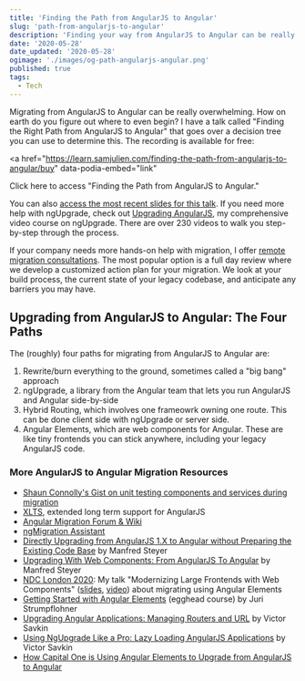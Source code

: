 ```yaml
---
title: 'Finding the Path from AngularJS to Angular'
slug: 'path-from-angularjs-to-angular'
description: 'Finding your way from AngularJS to Angular can be really confusing. In this article, Sam Julien uncovers the different paths for migration and how to choose the one right for your company.'
date: '2020-05-28'
date_updated: '2020-05-28'
ogimage: './images/og-path-angularjs-angular.png'
published: true
tags:
  - Tech
---
```



Migrating from AngularJS to Angular can be really overwhelming. How on earth do you figure out where to even begin? I have a talk called "Finding the Right Path from AngularJS to Angular" that goes over a decision tree you can use to determine this. The recording is available for free:

<script src="https://cdn.podia.com/embeds.js" async="async"></script>

<a
  href="https://learn.samjulien.com/finding-the-path-from-angularjs-to-angular/buy"
  data-podia-embed="link"
>
  Click here to access "Finding the Path from AngularJS to Angular."
</a>

You can also [access the most recent slides for this talk](https://speakerdeck.com/samjulien/finding-the-right-path-from-angularjs-to-angular). If you need more help with ngUpgrade, check out [Upgrading AngularJS](https://www.upgradingangularjs.com/), my comprehensive video course on ngUpgrade. There are over 230 videos to walk you step-by-step through the process.

If your company needs more hands-on help with migration, I offer [remote migration consultations](https://www.upgradingangularjs.com/consulting). The most popular option is a full day review where we develop a customized action plan for your migration. We look at your build process, the current state of your legacy codebase, and anticipate any barriers you may have.

## Upgrading from AngularJS to Angular: The Four Paths

The (roughly) four paths for migrating from AngularJS to Angular are:

1. Rewrite/burn everything to the ground, sometimes called a "big bang" approach
2. ngUpgrade, a library from the Angular team that lets you run AngularJS and Angular side-by-side
3. Hybrid Routing, which involves one frameowrk owning one route. This can be done client side with ngUpgrade or server side.
4. Angular Elements, which are web components for Angular. These are like tiny frontends you can stick anywhere, including your legacy AngularJS code.

### More AngularJS to Angular Migration Resources

- [Shaun Connolly's Gist on unit testing components and services during migration](https://gist.github.com/saconnolly/619dfd855107b2e6c9bf9ab9257dd162)
- [XLTS](https://xlts.dev/), extended long term support for AngularJS
- [Angular Migration Forum & Wiki](https://github.com/angular/ngMigration-Forum/wiki)
- [ngMigration Assistant](https://github.com/ellamaolson/ngMigration-Assistant)
- [Directly Upgrading from AngularJS 1.X to Angular without Preparing the Existing Code Base](https://www.softwarearchitekt.at/post/2017/07/14/directly-upgrading-from-angularjs-1-x-to-angular-by-skipping-preparation.aspx) by Manfred Steyer
- [Upgrading With Web Components: From AngularJS To Angular](https://www.softwarearchitekt.at/post/2018/09/02/upgrading-with-web-components-from-angularjs-to-angular.aspx) by Manfred Steyer
- [NDC London 2020](https://ndc-london.com/): My talk "Modernizing Large Frontends with Web Components" ([slides](http://samj.im/ndc-london), [video](https://www.youtube.com/watch?v=Q_DAn3EvYvY&list=PL03Lrmd9CiGeteXRzmn27mnlHKgOEACi2&index=100)) about migrating using Angular Elements
- [Getting Started with Angular Elements](https://egghead.io/courses/getting-started-with-angular-elements) (egghead course) by Juri Strumpflohner
- [Upgrading Angular Applications: Managing Routers and URL](https://blog.nrwl.io/upgrading-angular-applications-managing-routers-and-url-ca5588290aaa) by Victor Savkin
- [Using NgUpgrade Like a Pro: Lazy Loading AngularJS Applications](https://blog.nrwl.io/using-ngupgrade-like-a-pro-lazy-loading-angularjs-applications-469819f5c86) by Victor Savkin
- [How Capital One is Using Angular Elements to Upgrade from AngularJS to Angular](https://www.capitalone.com/tech/software-engineering/how-capital-one-is-using-angular-elements-to-upgrade-from-angularjs-to-angular/)
